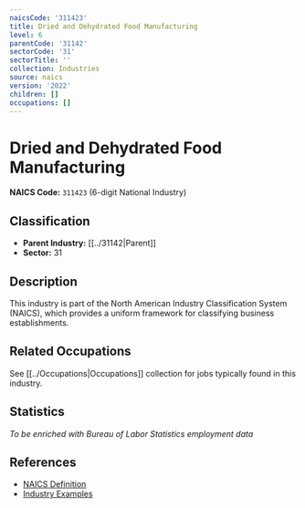```yaml
---
naicsCode: '311423'
title: Dried and Dehydrated Food Manufacturing
level: 6
parentCode: '31142'
sectorCode: '31'
sectorTitle: ''
collection: Industries
source: naics
version: '2022'
children: []
occupations: []
---
```

# Dried and Dehydrated Food Manufacturing

**NAICS Code:** `311423` (6-digit National Industry)

## Classification

- **Parent Industry:** [[../31142|Parent]]
- **Sector:** 31

## Description

This industry is part of the North American Industry Classification System (NAICS), which provides a uniform framework for classifying business establishments.

## Related Occupations

See [[../Occupations|Occupations]] collection for jobs typically found in this industry.

## Statistics

*To be enriched with Bureau of Labor Statistics employment data*

## References

- [NAICS Definition](https://www.census.gov/naics/)
- [Industry Examples](https://www.census.gov/naics/2022NAICS/)
